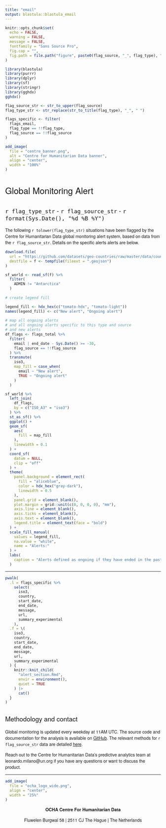 ```yaml
---
title: "email"
output: blastula::blastula_email
---
```


<style type ="text/css">
h1 {
  font-family: Arvo, "Helvetica Neue", Helvetica, Arial, sans-serif;
  font-weight: normal
}

h2 {
  font-family: Arvo, "Helvetica Neue", Helvetica, Arial, sans-serif;
  font-weight: normal
}

h3 {
  font-family: Arvo, "Helvetica Neue", Helvetica, Arial, sans-serif;
  font-weight: normal
}

p {
  font-family: "Source Sans Pro", "Helvetica Neue", Helvetica, Arial, sans-serif
}

</style>
```r
knitr::opts_chunk$set(
  echo = FALSE,
  warning = FALSE,
  message = FALSE,
  fontfamily = "Sans Source Pro",
  fig.cap = "",
  fig.path = file.path("figure", paste0(flag_source, "_", flag_type), "")
)

library(blastula)
library(purrr)
library(dplyr)
library(sf)
library(stringr)
library(gghdx)
gghdx()

flag_source_str <- str_to_upper(flag_source)
flag_type_str <- str_replace(str_to_title(flag_type), "_", " ")

flags_specific <- filter(
  flags_email,
  flag_type == !!flag_type,
  flag_source == !!flag_source
)
```

```r
add_image(
  file = "centre_banner.png",
  alt = "Centre for Humanitarian Data banner",
  align = "center",
  width = "100%"
)
```

# Global Monitoring Alert
## `r flag_type_str` - `r flag_source_str` - `r format(Sys.Date(), "%d %B %Y")`

The following `r tolower(flag_type_str)` situations have been flagged by the
Centre for Humanitarian Data global monitoring alert system, based on data from
the `r flag_source_str`. Details on the specific alerts alerts are below.

```r
download.file(
  url = "https://github.com/datasets/geo-countries/raw/master/data/countries.geojson",
  destfile = f <- tempfile(fileext = ".geojson")
)

sf_world <- read_sf(f) %>%
  filter(
    ADMIN != "Antarctica"
  )
 
# create legend fill

legend_fill <- hdx_hex(c("tomato-hdx", "tomato-light"))
names(legend_fill) <- c("New alert", "Ongoing alert")
 
# map all ongoing alerts
# and all ongoing alerts specific to this type and source
# and new alerts
df_flags <- flags_total %>%
  filter(
    email | end_date - Sys.Date() >= -30,
    flag_source == !!flag_source
  ) %>%
  transmute(
    iso3,
    map_fill = case_when(
      email ~ "New alert",
      TRUE ~ "Ongoing alert"
    )
  )

sf_world %>%
  left_join(
    df_flags,
    by = c("ISO_A3" = "iso3")
  ) %>%
  st_as_sf() %>%
  ggplot() +
  geom_sf(
    aes(
      fill = map_fill
    ),
    linewidth = 0.1
  ) +
  coord_sf(
    datum = NULL,
    clip = "off"
  ) +
  theme(
    panel.background = element_rect(
      fill = "aliceblue",
      color = hdx_hex("gray-dark"),
      linewidth = 0.5
    ),
    panel.grid = element_blank(),
    plot.margin = grid::unit(c(0, 0, 0, 0), "mm"),
    axis.line = element_blank(),
    axis.ticks = element_blank(),
    axis.text = element_blank(),
    legend.title = element_text(face = "bold")
  ) +
  scale_fill_manual(
    values = legend_fill,
    na.value = "white",
    name = "Alerts:"
  ) +
  labs(
    caption = "Alerts defined as ongoing if they have ended in the past 30 days."
  )
```

----

```r

pwalk(
  .l = flags_specific %>%
    select(
      iso3,
      country,
      start_date,
      end_date,
      message,
      url,
      summary_experimental
    ),
  .f = \(
    iso3,
    country,
    start_date,
    end_date,
    message,
    url,
    summary_experimental
  ) {
    knitr::knit_child(
      "alert_section.Rmd",
      envir = environment(),
      quiet = TRUE
    ) |>
      cat()
  }
)
```

## Methodology and contact

Global monitoring is updated every weekday at 11AM UTC. The source code and documentation
for the analysis is available on [GitHub](https://github.com/OCHA-DAP/pa-global-monitoring/).
The relevant methods for `r flag_source_str` data are detailed
[here](`r paste0("https://github.com/OCHA-DAP/pa-global-monitoring/blob/main/src/indicators/", flag_source, "/README.md")`).

Reach out to the Centre for Humanitarian Data's predictive analytics team at
leonardo.milano@un.org if you have any questions or want to discuss the product.

----

```r
add_image(
  file = "ocha_logo_wide.png",
  align = "center",
  width = "25%"
)
```

<p>
<center>

<b> OCHA Centre For Humanitarian Data </b>

Fluwelen Burgwal 58 | 2511 CJ The Hague | The Netherlands

</center>
</p>
